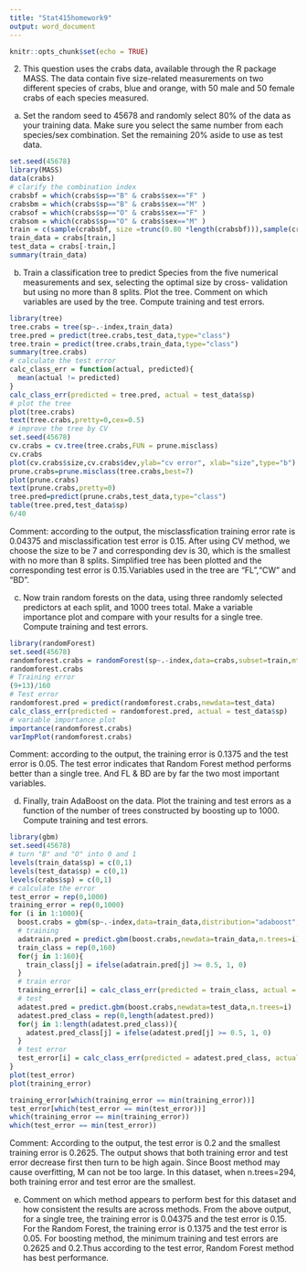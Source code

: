 ---
title: "Stat415homework9"
output: word_document
---

```{r setup, include=FALSE}
knitr::opts_chunk$set(echo = TRUE)
```
2. This question uses the crabs data, available through the R package MASS. The data contain five size-related measurements on two different
species of crabs, blue and orange, with 50 male and 50 female crabs of each species measured.
(a) Set the random seed to 45678 and randomly select 80% of the data as your training data. Make sure you select the same number from each species/sex combination. Set the remaining 20% aside to use as test data.
```{r}
set.seed(45678)
library(MASS)
data(crabs)
# clarify the combination index
crabsbf = which(crabs$sp=="B" & crabs$sex=="F" )
crabsbm = which(crabs$sp=="B" & crabs$sex=="M" )
crabsof = which(crabs$sp=="O" & crabs$sex=="F" )
crabsom = which(crabs$sp=="O" & crabs$sex=="M" )
train = c(sample(crabsbf, size =trunc(0.80 *length(crabsbf))),sample(crabsbm, size =trunc(0.80 *length(crabsbm))),sample(crabsof, size =trunc(0.80 *length(crabsof))),sample(crabsom, size =trunc(0.80 *length(crabsom))))
train_data = crabs[train,]
test_data = crabs[-train,]
summary(train_data)
```
(b) Train a classification tree to predict Species from the five numerical measurements and sex, selecting the optimal size by cross-
validation but using no more than 8 splits. Plot the tree. Comment on which variables are used by the tree. Compute training and test errors.
```{r}
library(tree)
tree.crabs = tree(sp~.-index,train_data)
tree.pred = predict(tree.crabs,test_data,type="class")
tree.train = predict(tree.crabs,train_data,type="class")
summary(tree.crabs)
# calculate the test error
calc_class_err = function(actual, predicted){
  mean(actual != predicted)
}
calc_class_err(predicted = tree.pred, actual = test_data$sp)
# plot the tree
plot(tree.crabs)
text(tree.crabs,pretty=0,cex=0.5)
# improve the tree by CV
set.seed(45678)
cv.crabs = cv.tree(tree.crabs,FUN = prune.misclass)
cv.crabs
plot(cv.crabs$size,cv.crabs$dev,ylab="cv error", xlab="size",type="b")
prune.crabs=prune.misclass(tree.crabs,best=7)
plot(prune.crabs)
text(prune.crabs,pretty=0)
tree.pred=predict(prune.crabs,test_data,type="class")
table(tree.pred,test_data$sp)
6/40
```
Comment: according to the output, the misclassfication training error rate is 0.04375 and misclassification test error is 0.15. After using CV method, we choose the size to be 7 and corresponding dev is 30, which is the smallest with no more than 8 splits. Simplified tree has been plotted and the corresponding test error is 0.15.Variables used in the tree are "FL","CW" and "BD".

(c) Now train random forests on the data, using three randomly selected predictors at each split, and 1000 trees total. Make a variable importance plot and compare with your results for a single tree. Compute training and test errors.
```{r}
library(randomForest)
set.seed(45678)
randomforest.crabs = randomForest(sp~.-index,data=crabs,subset=train,mtry=3,ntree=1000)
randomforest.crabs
# Training error
(9+13)/160
# Test error
randomforest.pred = predict(randomforest.crabs,newdata=test_data)
calc_class_err(predicted = randomforest.pred, actual = test_data$sp)
# variable importance plot
importance(randomforest.crabs)
varImpPlot(randomforest.crabs)
```
Comment: according to the output, the training error is 0.1375 and the test error is 0.05. The test error indicates that Random Forest method performs better than a single tree. And FL & BD are by far the two most important variables.

(d) Finally, train AdaBoost on the data. Plot the training and test errors as a function of the number of trees constructed by boosting up to 1000. Compute training and test errors.
```{r}
library(gbm)
set.seed(45678)
# turn "B" and "O" into 0 and 1
levels(train_data$sp) = c(0,1)
levels(test_data$sp) = c(0,1)
levels(crabs$sp) = c(0,1)
# calculate the error
test_error = rep(0,1000)
training_error = rep(0,1000)
for (i in 1:1000){
  boost.crabs = gbm(sp~.-index,data=train_data,distribution="adaboost",n.trees=i)
  # training
  adatrain.pred = predict.gbm(boost.crabs,newdata=train_data,n.trees=i)
  train_class = rep(0,160)
  for(j in 1:160){
    train_class[j] = ifelse(adatrain.pred[j] >= 0.5, 1, 0)
  }
  # train error
  training_error[i] = calc_class_err(predicted = train_class, actual = train_data$sp)
  # test
  adatest.pred = predict.gbm(boost.crabs,newdata=test_data,n.trees=i)
  adatest.pred_class = rep(0,length(adatest.pred))
  for(j in 1:length(adatest.pred_class)){
    adatest.pred_class[j] = ifelse(adatest.pred[j] >= 0.5, 1, 0)
  }
  # test error
  test_error[i] = calc_class_err(predicted = adatest.pred_class, actual = test_data$sp)
}
plot(test_error)
plot(training_error)
```
```{r}
training_error[which(training_error == min(training_error))]
test_error[which(test_error == min(test_error))]
which(training_error == min(training_error))
which(test_error == min(test_error))
```
Comment: According to the output, the test error is 0.2 and the smallest training error is 0.2625. The output shows that both training error and test error decrease first then turn to be high again. Since Boost method may cause overfitting, M can not be too large. In this dataset, when n.trees=294, both training error and test error are the smallest.

(e) Comment on which method appears to perform best for this dataset and how consistent the results are across methods.
From the above output, for a single tree, the training error is 0.04375 and the test error is 0.15. For the Random Forest, the training error is 0.1375 and the test error is 0.05. For boosting method, the minimum training and test errors are 0.2625 and 0.2.Thus according to the test error, Random Forest method has best performance. 

